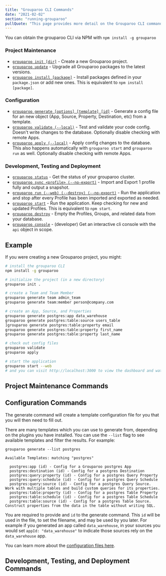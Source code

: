 ```yaml
---
title: "Grouparoo CLI Commands"
date: "2021-02-02"
section: "running-grouparoo"
pullQuote: "This page provides more detail on the Grouparoo CLI commands"
---
```


You can obtain the grouparoo CLI via NPM with `npm install -g grouparoo`

### Project Maintenance

- [`grouparoo init [dir]`](#init) - Create a new Grouparoo project.
- [`grouparoo update`](#update) - Upgrade all Grouparoo packages to the latest versions.
- [`grouparoo install [package]`](#install) - Install packages defined in your `package.json` or add new ones. This is equivalent to `npm install [package]`.

### Configuration

- [`grouparoo generate [options] [template] [id]`](#generate) - Generate a config file for an new object (App, Source, Property, Destination, etc) from a template.
- [`grouparoo validate (--local)`](#validate) - Test and validate your code config. Doesn't write changes to the database. Optionally disable checking with remote Apps.
- [`grouparoo apply (--local)`](#apply) - Apply config changes to the database. This also happens automatically with `grouparoo start` and `grouparoo run` as well. Optionally disable checking with remote Apps.

### Development, Testing and Deployment

- [`grouparoo status`](#status) - Get the status of your grouparoo cluster.
- [`grouparoo sync <profile> (--no-export)`](#sync) - Import and Export 1 profile fully and output a snapshot.
- [`grouparoo run (--web) (--destroy) (--no-export)`](#run) - Run the application and stop after every Profile has been imported and exported as needed.
- [`grouparoo start`](#start) - Run the application. Keep checking for new and updated Profiles. This is equivalent to `npm start`.
- [`grouparoo destroy`](#destroy) - Empty the Profiles, Groups, and related data from your database.
- [`grouparoo console`](#console) - (developer) Get an interactive cli console with the `api` object in scope.

## Example

If you were creating a new Grouparoo project, you might:

```bash
# install the grouparoo CLI
npm install -g grouparoo

# initialize the project (in a new directory)
grouparoo init .

# create a Team and Team Member
grouparoo generate team admin_team
grouparoo generate team:member person@company.com

# create an App, Source, and Properties
grouparoo generate postgres:app data_warehouse
grouparoo generate postgres:table:source users_table
]grouparoo generate postgres:table:property email
grouparoo generate postgres:table:property first_name
grouparoo generate postgres:table:property last_name

# check out config files
grouparoo validate
grouparoo apply

# start the application
grouparoo start --web
# and you can visit http://localhost:3000 to view the dashboard and watch your data import
```

## Project Maintenance Commands

<CLICommand name="init" />

<CLICommand name="update" />

<CLICommand name="install" />

## Configuration Commands

<CLICommand name="generate" />

The generate command will create a template configuration file for you that you will then need to fill out.

There are many templates which you can use to generate from, depending on the plugins you have installed. You can use the `--list` flag to see available templates and filter the results. For example:

```
grouparoo generate --list postgres

Available Templates: matching "postgres"

  postgres:app (id) - Config for a Grouparoo postgres App
  postgres:destination (id) - Config for a postgres Destination
  postgres:query:property (id) - Config for a postgres Query Property
  postgres:query:schedule (id) - Config for a postgres Query Schedule
  postgres:query:source (id) - Config for a postgres Query Source. Work with multiple tables and build custom queries for its properties.
  postgres:table:property (id) - Config for a postgres Table Property
  postgres:table:schedule (id) - Config for a postgres Table Schedule
  postgres:table:source (id) - Config for a postgres Table Source. Construct properties from the data in the table without writing SQL.
```

You are required to provide and `id` to the generate command. This `id` will be used in the file, to set the filename, and may be used by you later. For example if you generated an app called `data_warehouse`, in your sources you would set `appId: "data_warehouse"` to indicate those sources rely on the `data_warehouse` app.

You can learn more about the [configuration files here](/docs/deployment/code-config).

<CLICommand name="validate" />

<CLICommand name="apply" />

## Development, Testing, and Deployment Commands

<CLICommand name="status" />

<CLICommand name="sync" />

<CLICommand name="run" />

<CLICommand name="start" />

<CLICommand name="destroy" />

<CLICommand name="console" />
